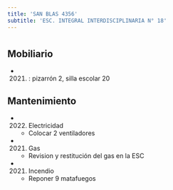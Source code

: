 ```yaml
---
title: 'SAN BLAS 4356'
subtitle: 'ESC. INTEGRAL INTERDISCIPLINARIA N° 18'
---
```


#


## Mobiliario

*  (2021) : pizarrón 2, silla escolar 20 





## Mantenimiento

*  (2022) Electricidad 
    + Colocar 2 ventiladores

*  (2021) Gas 
    + Revision y restitución del gas en la ESC

*  (2021) Incendio 
    + Reponer 9 matafuegos




